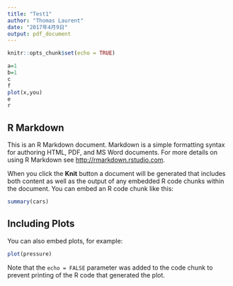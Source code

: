 ```yaml
---
title: "Test1"
author: "Thomas Laurent"
date: "2017年4月9日"
output: pdf_document
---
```


```r
knitr::opts_chunk$set(echo = TRUE)
```

```r
a=1
b=1
c
f
plot(x,you)
e
r
```


## R Markdown

This is an R Markdown document. Markdown is a simple formatting syntax for authoring HTML, PDF, and MS Word documents. For more details on using R Markdown see <http://rmarkdown.rstudio.com>.

When you click the **Knit** button a document will be generated that includes both content as well as the output of any embedded R code chunks within the document. You can embed an R code chunk like this:

```r
summary(cars)
```

## Including Plots

You can also embed plots, for example:

```r
plot(pressure)
```

Note that the `echo = FALSE` parameter was added to the code chunk to prevent printing of the R code that generated the plot.
